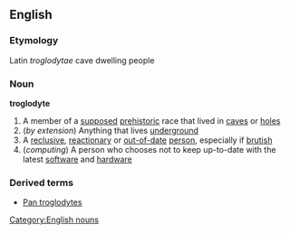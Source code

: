 ==English==
===Etymology===
Latin ''troglodytae'' cave dwelling people
===Noun===
'''troglodyte'''
#A member of a [[supposed]] [[prehistoric]] race that lived in [[cave]]s or [[hole]]s
#(''by extension'') Anything that lives [[underground]]
#A [[reclusive]], [[reactionary]] or [[out-of-date]] [[person]], especially if [[brutish]]
#(''computing'') A person who chooses not to keep up-to-date with the latest [[software]] and [[hardware]]

===Derived terms===
*[[Pan troglodytes]]
[[Category:English nouns]]